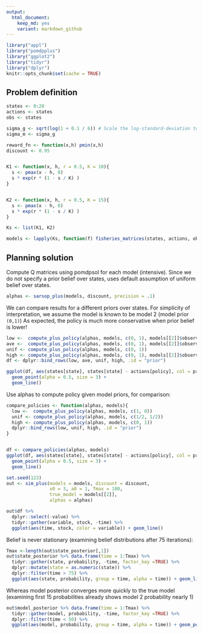 ```yaml
---
output:
  html_document: 
    keep_md: yes
    variant: markdown_github
---  
```




```r
library("appl")
library("pomdpplus")
library("ggplot2")
library("tidyr")
library("dplyr")
knitr::opts_chunk$set(cache = TRUE)
```



## Problem definition

```r
states <- 0:20
actions <- states
obs <- states

sigma_g <- sqrt(log(1 + 0.1 / 6)) # Scale the log-standard-deviation to result in similar variance to a uniform distribution of width 0.5
sigma_m <- sigma_g 

reward_fn <- function(x,h) pmin(x,h)
discount <- 0.95


K1 <- function(x, h, r = 0.5, K = 10){
  s <- pmax(x - h, 0)
  s * exp(r * (1 - s / K) )
}


K2 <- function(x, h, r = 0.5, K = 15){
  s <- pmax(x - h, 0)
  s * exp(r * (1 - s / K) )
}

Ks <- list(K1, K2)


```


```r
models <- lapply(Ks, function(f) fisheries_matrices(states, actions, obs, reward_fn, f, sigma_g, sigma_m))
```


## Planning solution

Compute Q matrices using pomdpsol for each model (intensive).  Since we do not specify a prior belief over states, uses default assumption of uniform belief over states.

```r
alphas <- sarsop_plus(models, discount, precision = .1)
```


We can compare results for a different priors over states.  For simplicity of interpretation, we assume the model is known to be model 2 (model prior `(0,1)`)
As expected, the policy is much more conservative when prior belief is lower!  

```r


low <-  compute_plus_policy(alphas, models, c(0, 1), models[[2]]$observation[,4,1])
ave <-  compute_plus_policy(alphas, models, c(0, 1), models[[2]]$observation[,10,1])
unif <- compute_plus_policy(alphas, models, c(0, 1))
high <- compute_plus_policy(alphas, models, c(0, 1), models[[2]]$observation[,15,1])
df <- dplyr::bind_rows(low, ave, unif, high, .id = "prior")

ggplot(df, aes(states[state], states[state] - actions[policy], col = prior, pch = prior)) + 
  geom_point(alpha = 0.5, size = 3) + 
  geom_line()
```


Use alphas to compute policy given model priors, for comparison:

```r
compare_policies <- function(alphas, models){
  low <-  compute_plus_policy(alphas, models, c(1, 0))
  unif <- compute_plus_policy(alphas, models, c(1/2, 1/2))
  high <- compute_plus_policy(alphas, models, c(0, 1))
  dplyr::bind_rows(low, unif, high, .id = "prior")
}


df <- compare_policies(alphas, models)
ggplot(df, aes(states[state], states[state] - actions[policy], col = prior, pch = prior)) + 
  geom_point(alpha = 0.5, size = 3) + 
  geom_line()
```

```r
set.seed(123)
out <- sim_plus(models = models, discount = discount,
                x0 = 3, a0 = 1, Tmax = 100, 
                true_model = models[[2]], 
                alphas = alphas)


```

```r
out$df %>% 
  dplyr::select(-value) %>% 
  tidyr::gather(variable, stock, -time) %>% 
  ggplot(aes(time, stock, color = variable)) + geom_line()
```

Belief is never stationary (examining belief distributions after 75 iterations):

```r
Tmax <-length(out$state_posterior[,1])
out$state_posterior %>% data.frame(time = 1:Tmax) %>% 
  tidyr::gather(state, probability, -time, factor_key =TRUE) %>% 
  dplyr::mutate(state = as.numeric(state)) %>% 
  dplyr::filter(time > 75) %>% 
  ggplot(aes(state, probability, group = time, alpha = time)) + geom_line()
```

Whereas model posterior converges more quickly to the true model (examining first 15 probabilities already shows model 2 probability nearly 1)

```r
out$model_posterior %>% data.frame(time = 1:Tmax) %>% 
  tidyr::gather(model, probability, -time, factor_key =TRUE) %>% 
  dplyr::filter(time < 50) %>% 
  ggplot(aes(model, probability, group = time, alpha = time)) + geom_point()
```


